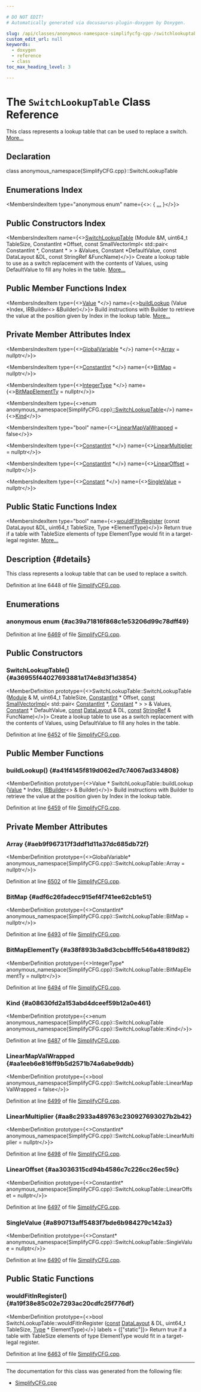```yaml
---

# DO NOT EDIT!
# Automatically generated via docusaurus-plugin-doxygen by Doxygen.

slug: /api/classes/anonymous-namespace-simplifycfg-cpp-/switchlookuptable
custom_edit_url: null
keywords:
  - doxygen
  - reference
  - class
toc_max_heading_level: 3

---
```





# The `SwitchLookupTable` Class Reference

<DoxygenPage pluginConfig={pluginConfig}>

This class represents a lookup table that can be used to replace a switch. <a href="#details">More...</a>

## Declaration

<CodeBlock>class anonymous_namespace{SimplifyCFG.cpp}::SwitchLookupTable</CodeBlock>

## Enumerations Index

<MembersIndex>

<MembersIndexItem
  type="anonymous enum"
  name={<>:  &#123; <a href="#ac39a71816f868c1e53206d99c78dff49">...</a> &#125;</>}>
</MembersIndexItem>

</MembersIndex>

## Public Constructors Index

<MembersIndex>

<MembersIndexItem
  name={<><a href="#a36955f44027693881a174e8d3f1d3854">SwitchLookupTable</a> (Module &amp;M, uint64&#95;t TableSize, ConstantInt &#42;Offset, const SmallVectorImpl&lt; std::pair&lt; ConstantInt &#42;, Constant &#42; &gt; &gt; &amp;Values, Constant &#42;DefaultValue, const DataLayout &amp;DL, const StringRef &amp;FuncName)</>}>
Create a lookup table to use as a switch replacement with the contents of Values, using DefaultValue to fill any holes in the table. <a href="#a36955f44027693881a174e8d3f1d3854">More...</a>
</MembersIndexItem>

</MembersIndex>

## Public Member Functions Index

<MembersIndex>

<MembersIndexItem
  type={<><a href="/docs/api/classes/llvm/value">Value</a> &#42;</>}
  name={<><a href="#a41f4145f819d062ed7c74067ad334808">buildLookup</a> (Value &#42;Index, IRBuilder&lt;&gt; &amp;Builder)</>}>
Build instructions with Builder to retrieve the value at the position given by Index in the lookup table. <a href="#a41f4145f819d062ed7c74067ad334808">More...</a>
</MembersIndexItem>

</MembersIndex>

## Private Member Attributes Index

<MembersIndex>

<MembersIndexItem
  type={<><a href="/docs/api/classes/llvm/globalvariable">GlobalVariable</a> &#42;</>}
  name={<><a href="#aeb9f967317f3ddf1d11a37dc685db72f">Array</a> = nullptr</>}>
</MembersIndexItem>

<MembersIndexItem
  type={<><a href="/docs/api/classes/llvm/constantint">ConstantInt</a> &#42;</>}
  name={<><a href="#adf6c26fadecc915ef4f741ee62cb1e51">BitMap</a> = nullptr</>}>
</MembersIndexItem>

<MembersIndexItem
  type={<><a href="/docs/api/classes/llvm/integertype">IntegerType</a> &#42;</>}
  name={<><a href="#a38f893b3a8d3cbcbfffc546a48189d82">BitMapElementTy</a> = nullptr</>}>
</MembersIndexItem>

<MembersIndexItem
  type={<>enum anonymous&#95;namespace&#123;SimplifyCFG.cpp&#125;<a href="#a36955f44027693881a174e8d3f1d3854">::SwitchLookupTable</a></>}
  name={<><a href="#a08630fd2a153abd4dceef59b12a0e461">Kind</a></>}>
</MembersIndexItem>

<MembersIndexItem
  type="bool"
  name={<><a href="#aa1eeb6e816ff9b5d2571b74a6abe9ddb">LinearMapValWrapped</a> = false</>}>
</MembersIndexItem>

<MembersIndexItem
  type={<><a href="/docs/api/classes/llvm/constantint">ConstantInt</a> &#42;</>}
  name={<><a href="#aa8c2933a489763c230927693027b2b42">LinearMultiplier</a> = nullptr</>}>
</MembersIndexItem>

<MembersIndexItem
  type={<><a href="/docs/api/classes/llvm/constantint">ConstantInt</a> &#42;</>}
  name={<><a href="#aa3036315cd94b4586c7c226cc26ec59c">LinearOffset</a> = nullptr</>}>
</MembersIndexItem>

<MembersIndexItem
  type={<><a href="/docs/api/classes/llvm/constant">Constant</a> &#42;</>}
  name={<><a href="#a890713aff5483f7bde6b984279c142a3">SingleValue</a> = nullptr</>}>
</MembersIndexItem>

</MembersIndex>

## Public Static Functions Index

<MembersIndex>

<MembersIndexItem
  type="bool"
  name={<><a href="#a19f38e85c02e7293ac20cdfc25f776df">wouldFitInRegister</a> (const DataLayout &amp;DL, uint64&#95;t TableSize, Type &#42;ElementType)</>}>
Return true if a table with TableSize elements of type ElementType would fit in a target-legal register. <a href="#a19f38e85c02e7293ac20cdfc25f776df">More...</a>
</MembersIndexItem>

</MembersIndex>

## Description {#details}

This class represents a lookup table that can be used to replace a switch.

Definition at line 6448 of file <a href="/docs/api/files/lib/lib/transforms/lib/transforms/utils/simplifycfg-cpp">SimplifyCFG.cpp</a>.

<SectionDefinition>

## Enumerations

### anonymous enum  {#ac39a71816f868c1e53206d99c78dff49}

<MemberDefinition
  prototype="anonymous enum ">

<EnumerationList title="Enumeration values">

<Link id="ac39a71816f868c1e53206d99c78dff49ac15f17c83bd311a1415745d9ae540d6d" />
<EnumerationListItem name="SingleValueKind">

</EnumerationListItem>

<Link id="ac39a71816f868c1e53206d99c78dff49ad52f83b4ad4a08230949f544ee23681d" />
<EnumerationListItem name="LinearMapKind">

</EnumerationListItem>

<Link id="ac39a71816f868c1e53206d99c78dff49ab964d9223ce5c4d5b0d010028eea6716" />
<EnumerationListItem name="BitMapKind">

</EnumerationListItem>

<Link id="ac39a71816f868c1e53206d99c78dff49a067672e79c7cabadd33862ca9a6bf1bb" />
<EnumerationListItem name="ArrayKind">

</EnumerationListItem>

</EnumerationList>

Definition at line <a href="/docs/api/files/lib/lib/transforms/lib/transforms/utils/simplifycfg-cpp/#l06469">6469</a> of file <a href="/docs/api/files/lib/lib/transforms/lib/transforms/utils/simplifycfg-cpp">SimplifyCFG.cpp</a>.
</MemberDefinition>

</SectionDefinition>

<SectionDefinition>

## Public Constructors

### SwitchLookupTable() {#a36955f44027693881a174e8d3f1d3854}

<MemberDefinition
  prototype={<>SwitchLookupTable::SwitchLookupTable (<a href="/docs/api/classes/llvm/module">Module</a> &amp; M, uint64&#95;t TableSize, <a href="/docs/api/classes/llvm/constantint">ConstantInt</a> &#42; Offset, <a href="/docs/api/files/lib/lib/target/lib/target/aarch64/aarch64promoteconstant-cpp/#a90f8350fecae261c25be85d38b451bff">const</a> <a href="/docs/api/classes/llvm/smallvectorimpl">SmallVectorImpl</a>&lt; std::pair&lt; <a href="/docs/api/classes/llvm/constantint">ConstantInt</a> &#42;, <a href="/docs/api/classes/llvm/constant">Constant</a> &#42; &gt; &gt; &amp; Values, <a href="/docs/api/classes/llvm/constant">Constant</a> &#42; DefaultValue, <a href="/docs/api/files/lib/lib/target/lib/target/aarch64/aarch64promoteconstant-cpp/#a90f8350fecae261c25be85d38b451bff">const</a> <a href="/docs/api/classes/llvm/datalayout">DataLayout</a> &amp; DL, <a href="/docs/api/files/lib/lib/target/lib/target/aarch64/aarch64promoteconstant-cpp/#a90f8350fecae261c25be85d38b451bff">const</a> <a href="/docs/api/classes/llvm/stringref">StringRef</a> &amp; FuncName)</>}>
Create a lookup table to use as a switch replacement with the contents of Values, using DefaultValue to fill any holes in the table.

Definition at line <a href="/docs/api/files/lib/lib/transforms/lib/transforms/utils/simplifycfg-cpp/#l06452">6452</a> of file <a href="/docs/api/files/lib/lib/transforms/lib/transforms/utils/simplifycfg-cpp">SimplifyCFG.cpp</a>.
</MemberDefinition>

</SectionDefinition>

<SectionDefinition>

## Public Member Functions

### buildLookup() {#a41f4145f819d062ed7c74067ad334808}

<MemberDefinition
  prototype={<>Value &#42; SwitchLookupTable::buildLookup (<a href="/docs/api/classes/llvm/value">Value</a> &#42; Index, <a href="/docs/api/classes/llvm/irbuilder">IRBuilder</a>&lt;&gt; &amp; Builder)</>}>
Build instructions with Builder to retrieve the value at the position given by Index in the lookup table.

Definition at line <a href="/docs/api/files/lib/lib/transforms/lib/transforms/utils/simplifycfg-cpp/#l06459">6459</a> of file <a href="/docs/api/files/lib/lib/transforms/lib/transforms/utils/simplifycfg-cpp">SimplifyCFG.cpp</a>.
</MemberDefinition>

</SectionDefinition>

<SectionDefinition>

## Private Member Attributes

### Array {#aeb9f967317f3ddf1d11a37dc685db72f}

<MemberDefinition
  prototype={<>GlobalVariable&#42; anonymous&#95;namespace&#123;SimplifyCFG.cpp&#125;::SwitchLookupTable::Array = nullptr</>}>

Definition at line <a href="/docs/api/files/lib/lib/transforms/lib/transforms/utils/simplifycfg-cpp/#l06502">6502</a> of file <a href="/docs/api/files/lib/lib/transforms/lib/transforms/utils/simplifycfg-cpp">SimplifyCFG.cpp</a>.
</MemberDefinition>

### BitMap {#adf6c26fadecc915ef4f741ee62cb1e51}

<MemberDefinition
  prototype={<>ConstantInt&#42; anonymous&#95;namespace&#123;SimplifyCFG.cpp&#125;::SwitchLookupTable::BitMap = nullptr</>}>

Definition at line <a href="/docs/api/files/lib/lib/transforms/lib/transforms/utils/simplifycfg-cpp/#l06493">6493</a> of file <a href="/docs/api/files/lib/lib/transforms/lib/transforms/utils/simplifycfg-cpp">SimplifyCFG.cpp</a>.
</MemberDefinition>

### BitMapElementTy {#a38f893b3a8d3cbcbfffc546a48189d82}

<MemberDefinition
  prototype={<>IntegerType&#42; anonymous&#95;namespace&#123;SimplifyCFG.cpp&#125;::SwitchLookupTable::BitMapElementTy = nullptr</>}>

Definition at line <a href="/docs/api/files/lib/lib/transforms/lib/transforms/utils/simplifycfg-cpp/#l06494">6494</a> of file <a href="/docs/api/files/lib/lib/transforms/lib/transforms/utils/simplifycfg-cpp">SimplifyCFG.cpp</a>.
</MemberDefinition>

### Kind {#a08630fd2a153abd4dceef59b12a0e461}

<MemberDefinition
  prototype={<>enum anonymous&#95;namespace&#123;SimplifyCFG.cpp&#125;::SwitchLookupTable anonymous&#95;namespace&#123;SimplifyCFG.cpp&#125;::SwitchLookupTable::Kind</>}>

Definition at line <a href="/docs/api/files/lib/lib/transforms/lib/transforms/utils/simplifycfg-cpp/#l06487">6487</a> of file <a href="/docs/api/files/lib/lib/transforms/lib/transforms/utils/simplifycfg-cpp">SimplifyCFG.cpp</a>.
</MemberDefinition>

### LinearMapValWrapped {#aa1eeb6e816ff9b5d2571b74a6abe9ddb}

<MemberDefinition
  prototype={<>bool anonymous&#95;namespace&#123;SimplifyCFG.cpp&#125;::SwitchLookupTable::LinearMapValWrapped = false</>}>

Definition at line <a href="/docs/api/files/lib/lib/transforms/lib/transforms/utils/simplifycfg-cpp/#l06499">6499</a> of file <a href="/docs/api/files/lib/lib/transforms/lib/transforms/utils/simplifycfg-cpp">SimplifyCFG.cpp</a>.
</MemberDefinition>

### LinearMultiplier {#aa8c2933a489763c230927693027b2b42}

<MemberDefinition
  prototype={<>ConstantInt&#42; anonymous&#95;namespace&#123;SimplifyCFG.cpp&#125;::SwitchLookupTable::LinearMultiplier = nullptr</>}>

Definition at line <a href="/docs/api/files/lib/lib/transforms/lib/transforms/utils/simplifycfg-cpp/#l06498">6498</a> of file <a href="/docs/api/files/lib/lib/transforms/lib/transforms/utils/simplifycfg-cpp">SimplifyCFG.cpp</a>.
</MemberDefinition>

### LinearOffset {#aa3036315cd94b4586c7c226cc26ec59c}

<MemberDefinition
  prototype={<>ConstantInt&#42; anonymous&#95;namespace&#123;SimplifyCFG.cpp&#125;::SwitchLookupTable::LinearOffset = nullptr</>}>

Definition at line <a href="/docs/api/files/lib/lib/transforms/lib/transforms/utils/simplifycfg-cpp/#l06497">6497</a> of file <a href="/docs/api/files/lib/lib/transforms/lib/transforms/utils/simplifycfg-cpp">SimplifyCFG.cpp</a>.
</MemberDefinition>

### SingleValue {#a890713aff5483f7bde6b984279c142a3}

<MemberDefinition
  prototype={<>Constant&#42; anonymous&#95;namespace&#123;SimplifyCFG.cpp&#125;::SwitchLookupTable::SingleValue = nullptr</>}>

Definition at line <a href="/docs/api/files/lib/lib/transforms/lib/transforms/utils/simplifycfg-cpp/#l06490">6490</a> of file <a href="/docs/api/files/lib/lib/transforms/lib/transforms/utils/simplifycfg-cpp">SimplifyCFG.cpp</a>.
</MemberDefinition>

</SectionDefinition>

<SectionDefinition>

## Public Static Functions

### wouldFitInRegister() {#a19f38e85c02e7293ac20cdfc25f776df}

<MemberDefinition
  prototype={<>bool SwitchLookupTable::wouldFitInRegister (<a href="/docs/api/files/lib/lib/target/lib/target/aarch64/aarch64promoteconstant-cpp/#a90f8350fecae261c25be85d38b451bff">const</a> <a href="/docs/api/classes/llvm/datalayout">DataLayout</a> &amp; DL, uint64&#95;t TableSize, <a href="/docs/api/classes/llvm/type">Type</a> &#42; ElementType)</>}
  labels = {["static"]}>
Return true if a table with TableSize elements of type ElementType would fit in a target-legal register.

Definition at line <a href="/docs/api/files/lib/lib/transforms/lib/transforms/utils/simplifycfg-cpp/#l06463">6463</a> of file <a href="/docs/api/files/lib/lib/transforms/lib/transforms/utils/simplifycfg-cpp">SimplifyCFG.cpp</a>.
</MemberDefinition>

</SectionDefinition>

<hr/>

The documentation for this class was generated from the following file:

<ul>
<li><a href="/docs/api/files/lib/lib/transforms/lib/transforms/utils/simplifycfg-cpp">SimplifyCFG.cpp</a></li>
</ul>

</DoxygenPage>
